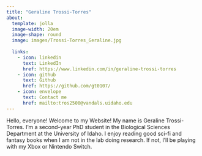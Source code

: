 ```yaml
---
title: "Geraline Trossi-Torres"
about:
  template: jolla
  image-width: 20em
  image-shape: round
  image: images/Trossi-Torres_Geraline.jpg
  
  links:
    - icon: linkedin
      text: LinkedIn
      href: https://www.linkedin.com/in/geraline-trossi-torres
    - icon: github
      text: Github
      href: https://github.com/gt0107/
    - icon: envelope
      text: Contact me
      href: mailto:tros2500@vandals.uidaho.edu
---
```



Hello, everyone! Welcome to my Website! My name is Geraline Trossi-Torres. I'm a second-year PhD student in the Biological Sciences Department at the University of Idaho. I enjoy reading good sci-fi and fantasy books when I am not in the lab doing research. If not, I'll be playing with my Xbox or Nintendo Switch.


